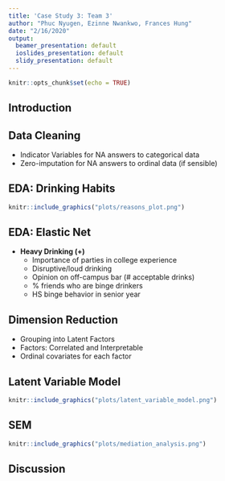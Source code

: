 ```yaml
---
title: 'Case Study 3: Team 3'
author: "Phuc Nyugen, Ezinne Nwankwo, Frances Hung"
date: "2/16/2020"
output:
  beamer_presentation: default
  ioslides_presentation: default
  slidy_presentation: default
---
```


```r
knitr::opts_chunk$set(echo = TRUE)
```

## Introduction

## Data Cleaning

- Indicator Variables for NA answers to categorical data
- Zero-imputation for NA answers to ordinal data (if sensible)

## EDA: Drinking Habits


```r
knitr::include_graphics("plots/reasons_plot.png")
```


## EDA: Elastic Net 

- $\textbf{Heavy Drinking (+)}$
    - Importance of parties in college experience
    - Disruptive/loud drinking
    - Opinion on off-campus bar (# acceptable drinks)
    - \% friends who are binge drinkers
    - HS binge behavior in senior year

## Dimension Reduction

- Grouping into Latent Factors
- Factors: Correlated and Interpretable
- Ordinal covariates for each factor

## Latent Variable Model

```r
knitr::include_graphics("plots/latent_variable_model.png")
```

## SEM 

```r
knitr::include_graphics("plots/mediation_analysis.png")
```


## Discussion